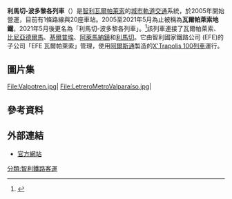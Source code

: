{{Infobox Public transit
|name             = 利馬切-波多黎各列車<br>Tren Limache-Puerto
|logo_size=80px|logo_caption=2016 年至 2021 年的標誌|image            =Metro Valparaíso.jpg 
|image_size=200px|native_name      = {{lang|es|Metro Valparaíso}}
|logo=Metro Valparaiso 2014.png|locale           = {{CHI}}[[瓦爾帕萊索|瓦爾帕萊索]]
|transit_type     = [[通勤鐵路|通勤鐵路]]
|lines            = 1
|stations         = 20
|annual_ridership = 1930萬人次（2015年）
|website          = {{url|www.metro-valparaiso.cl/|Metro Valparaíso}}
|began_operation  = 2005年
|operator         ={{link-en|智利國家鐵路|Empresa de los Ferrocarriles del Estado}}子公司{{tsl|es|EFE Valparaíso|EFE 瓦爾帕萊索}} 
|train_length     = 
|headway          = 6–12分鐘
|system_length    = 43公里
|track_gauge      = 1676毫米
| el              = 3k伏特，[[架空電纜_(鐵路)|架空電纜]]
|map              =[[File:MetroValparaíso.svg|300px]] 
}}

'''利馬切-波多黎各列車'''（{{lang-es|Tren Limache-Puerto}}）是[[智利|智利]][[瓦爾帕萊索|瓦爾帕萊索]]的[[城市軌道交通|城市軌道交通]]系統，於2005年開始營運，目前有1條路線與20座車站。2005至2021年5月為止被稱為'''瓦爾帕萊索地鐵'''，2021年5月後更名為「利馬切-波多黎各列車」。<ref>{{Cite web|title=GrupoEFE reunifica sus marcas en EFE, trenes de Chile|url=https://www.trenvista.net/noticias/grupo-efe-reunifica-sus-marcas-en-efe-trenes-de-chile/|access-date=2021-09-03|date=2021-05-24|last=Bustos|first=Miguel|work=Trenvista|language=es|archive-date=2021-09-06|archive-url=https://web.archive.org/web/20210906095958/https://www.trenvista.net/noticias/grupo-efe-reunifica-sus-marcas-en-efe-trenes-de-chile/}}</ref>該列車連接了瓦爾帕萊索、[[比尼亚德尔马|比尼亞德爾馬]]、[[基爾普埃|基爾普埃]]、[[阿萊馬納鎮|阿萊馬納鎮]]和[[利馬切|利馬切]]。它由智利國家鐵路公司 (EFE)的子公司「EFE 瓦爾帕萊索」管理，使用[[阿爾斯通|阿爾斯通]]製造的[[阿尔斯通_X'Trapolis_100|X'Trapolis 100列車]]運行。

==圖片集==
<gallery>
File:Valpotren.jpg|
File:LetreroMetroValparaíso.jpg|
</gallery>

== 參考資料 ==
{{Reflist}}

==外部連結==
{{commonscat|Valparaíso Metro}}
* [http://www.merval.cl/ 官方網站] {{Wayback|url=http://www.merval.cl/ |date=20161016230446 }} {{es icon}}

[[分類:智利鐵路客運|分類:智利鐵路客運]]